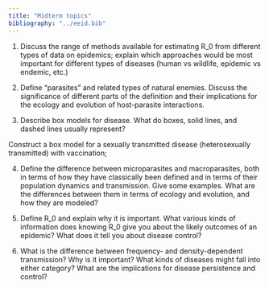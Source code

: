 ```yaml
---
title: "Midterm topics"
bibliography: "../eeid.bib"
---
```




1. Discuss the range of methods available for
estimating R_0 from different types of data on
epidemics; explain which approaches would be
most important for different types of diseases
(human vs wildlife, epidemic vs endemic, etc.)

2. Define "parasites" and related types of
natural enemies. Discuss the significance 
of different parts of the definition and
their implications for the ecology and evolution
of host-parasite interactions.

3. Describe box models for disease. What do boxes,
solid lines, and dashed lines usually represent?

Construct a box model for a sexually transmitted disease
(heterosexually transmitted) with vaccination; 

4. Define the difference between microparasites
and macroparasites, both in terms of how they
have classically been defined and in terms
of their population dynamics and transmission.
Give some examples.  What are the differences
between them in terms of ecology and evolution,
and how they are modeled?

5. Define R_0 and explain why it is important.
What various kinds of information does knowing
R_0 give you about the likely outcomes of an
epidemic?  What does it tell you about disease
control?

6. What is the difference between frequency-
and density-dependent transmission?
Why is it important?  What kinds of diseases might
fall into either category? What are the implications for disease persistence
and control?

